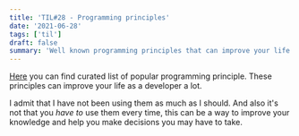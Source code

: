 ```yaml
---
title: 'TIL#28 - Programming principles'
date: '2021-06-28'
tags: ['til']
draft: false
summary: 'Well known programming principles that can improve your life as a developer'
---
```


[Here](https://github.com/webpro/programming-principles) you can find curated list of popular programming principle. These principles can improve your life as a developer a lot.

I admit that I have not been using them as much as I should.
And also it's not that you _have to_ use them every time, this can be a way to improve your knowledge and help you make decisions you may have to take.
